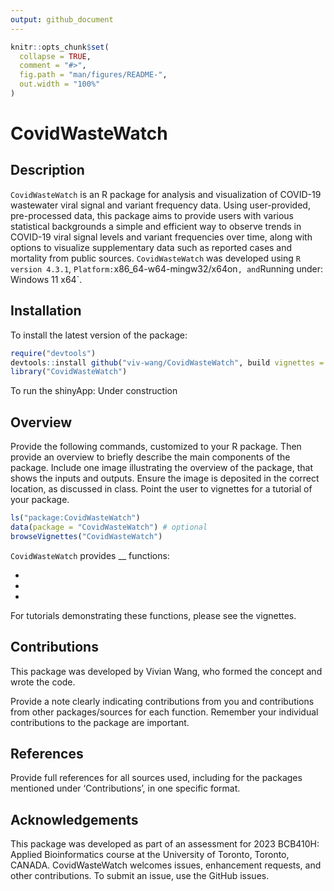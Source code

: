 ```yaml
---
output: github_document
---
```


<!-- README.md is generated from README.Rmd. Please edit that file -->

```r
knitr::opts_chunk$set(
  collapse = TRUE,
  comment = "#>",
  fig.path = "man/figures/README-",
  out.width = "100%"
)
```

# CovidWasteWatch

<!-- badges: start -->
<!-- badges: end -->


## Description

`CovidWasteWatch` is an R package for analysis and visualization
of COVID-19 wastewater viral signal and variant frequency data. 
Using user-provided, pre-processed data, this package aims to provide users 
with various statistical backgrounds a simple and efficient way to observe 
trends in COVID-19 viral signal levels and variant frequencies over time, along 
with options to visualize supplementary data such as reported cases and 
mortality from public sources. 
`CovidWasteWatch` was developed using `R version 4.3.1`, `Platform: 
`x86_64-w64-mingw32/x64on`, and `Running under: Windows 11 x64`.

## Installation

To install the latest version of the package:

``` r
require("devtools")
devtools::install github("viv-wang/CovidWasteWatch", build vignettes = TRUE)
library("CovidWasteWatch")
```

To run the shinyApp:
Under construction

## Overview

Provide the following commands, customized to your R package.
Then provide an overview to briefly describe the main components of
the package. Include one image illustrating the overview of the
package, that shows the inputs and outputs. Ensure the image is
deposited in the correct location, as discussed in class. Point the user
to vignettes for a tutorial of your package.

``` r
ls("package:CovidWasteWatch")
data(package = "CovidWasteWatch") # optional
browseVignettes("CovidWasteWatch") 
```

`CovidWasteWatch` provides __ functions:

-
- 
-

For tutorials demonstrating these functions, please see the vignettes.



## Contributions

This package was developed by Vivian Wang, who formed the concept 
and wrote the code.

Provide a note clearly indicating contributions from you and
contributions from other packages/sources for each function.
Remember your individual contributions to the package are important.

## References

Provide full references for all sources used, including for the packages
mentioned under ‘Contributions’, in one specific format.

## Acknowledgements

This package was developed as part of an assessment for 2023
BCB410H: Applied Bioinformatics course at the University of
Toronto, Toronto, CANADA. CovidWasteWatch welcomes issues,
enhancement requests, and other contributions. To submit an issue,
use the GitHub issues.
